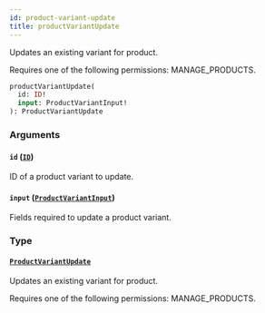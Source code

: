 ```yaml
---
id: product-variant-update
title: productVariantUpdate
---
```


Updates an existing variant for product.

Requires one of the following permissions: MANAGE_PRODUCTS.

```graphql
productVariantUpdate(
  id: ID!
  input: ProductVariantInput!
): ProductVariantUpdate
```

### Arguments

#### `id` ([`ID`](../../../developer/api-reference/scalars/id))

ID of a product variant to update.

#### `input` ([`ProductVariantInput`](../../../developer/api-reference/inputs/product-variant-input))

Fields required to update a product variant.

### Type

#### [`ProductVariantUpdate`](../../../developer/api-reference/objects/product-variant-update)

Updates an existing variant for product.

Requires one of the following permissions: MANAGE_PRODUCTS.
